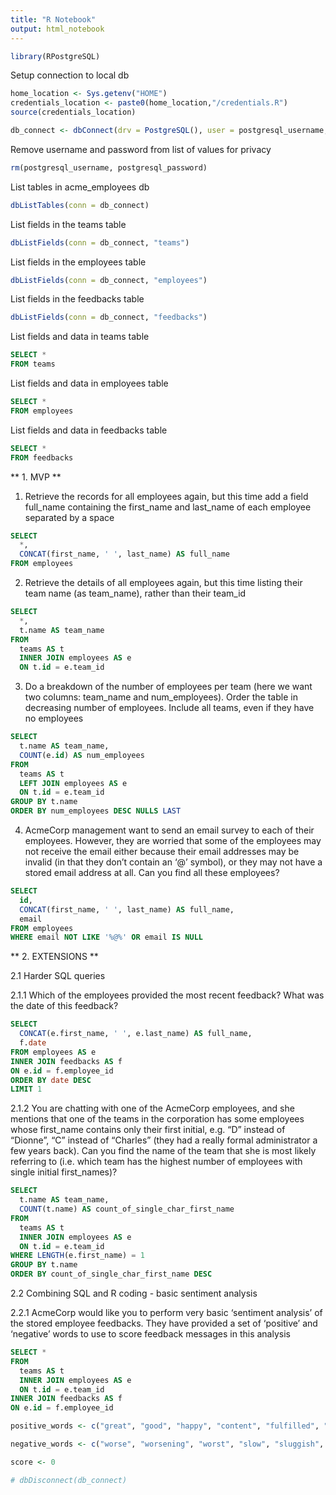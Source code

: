```yaml
---
title: "R Notebook"
output: html_notebook
---
```



```r
library(RPostgreSQL)
```

Setup connection to local db

```r
home_location <- Sys.getenv("HOME")
credentials_location <- paste0(home_location,"/credentials.R")
source(credentials_location)
```

```r
db_connect <- dbConnect(drv = PostgreSQL(), user = postgresql_username, password = postgresql_password, dbname = "acme_employees", host = "localhost")
```

Remove username and password from list of values for privacy

```r
rm(postgresql_username, postgresql_password)
```

List tables in acme_employees db

```r
dbListTables(conn = db_connect)
```

List fields in the teams table

```r
dbListFields(conn = db_connect, "teams")
```

List fields in the employees table

```r
dbListFields(conn = db_connect, "employees")
```

List fields in the feedbacks table

```r
dbListFields(conn = db_connect, "feedbacks")
```

List fields and data in teams table

```sql
SELECT *
FROM teams
```
List fields and data in employees table

```sql
SELECT *
FROM employees
```
List fields and data in feedbacks table

```sql
SELECT *
FROM feedbacks
```
** 1. MVP **

1. Retrieve the records for all employees again, but this time add a field full_name containing the first_name and last_name of each employee separated by a space

```sql
SELECT
  *,
  CONCAT(first_name, ' ', last_name) AS full_name
FROM employees
```
2. Retrieve the details of all employees again, but this time listing their team name (as team_name), rather than their team_id

```sql
SELECT
  *,
  t.name AS team_name
FROM
  teams AS t
  INNER JOIN employees AS e
  ON t.id = e.team_id
```

3. Do a breakdown of the number of employees per team (here we want two columns: team_name and num_employees). Order the table in decreasing number of employees. Include all teams, even if they have no employees

```sql
SELECT
  t.name AS team_name,
  COUNT(e.id) AS num_employees
FROM
  teams AS t
  LEFT JOIN employees AS e
  ON t.id = e.team_id
GROUP BY t.name
ORDER BY num_employees DESC NULLS LAST
```

4. AcmeCorp management want to send an email survey to each of their employees. However, they are worried that some of the employees may not receive the email either because their email addresses may be invalid (in that they don’t contain an ‘@’ symbol), or they may not have a stored email address at all. Can you find all these employees?

```sql
SELECT
  id,
  CONCAT(first_name, ' ', last_name) AS full_name,
  email
FROM employees
WHERE email NOT LIKE '%@%' OR email IS NULL
```

** 2. EXTENSIONS **

2.1 Harder SQL queries

2.1.1 Which of the employees provided the most recent feedback? What was the date of this feedback?

```sql
SELECT
  CONCAT(e.first_name, ' ', e.last_name) AS full_name,
  f.date
FROM employees AS e
INNER JOIN feedbacks AS f
ON e.id = f.employee_id
ORDER BY date DESC
LIMIT 1
```

2.1.2 You are chatting with one of the AcmeCorp employees, and she mentions that one of the teams in the corporation has some employees whose first_name contains only their first initial, e.g. “D” instead of “Dionne”, “C” instead of “Charles” (they had a really formal administrator a few years back). Can you find the name of the team that she is most likely referring to (i.e. which team has the highest number of employees with single initial first_names)?

```sql
SELECT
  t.name AS team_name,
  COUNT(t.name) AS count_of_single_char_first_name
FROM
  teams AS t
  INNER JOIN employees AS e
  ON t.id = e.team_id
WHERE LENGTH(e.first_name) = 1
GROUP BY t.name
ORDER BY count_of_single_char_first_name DESC
```
2.2 Combining SQL and R coding - basic sentiment analysis

2.2.1 AcmeCorp would like you to perform very basic ‘sentiment analysis’ of the stored employee feedbacks. They have provided a set of ‘positive’ and ‘negative’ words to use to score feedback messages in this analysis

```sql
SELECT *
FROM
  teams AS t
  INNER JOIN employees AS e
  ON t.id = e.team_id
INNER JOIN feedbacks AS f
ON e.id = f.employee_id
```

```r
positive_words <- c("great", "good", "happy", "content", "fulfilled", "fulfilled", "positive", "positives", "cheerful", "nice", "ambition", "ambitions", "ambitious", "friendly", "progress", "joy", "fast", "achieve", "achieving", "achievements", "best", "better",  "unlimited", "pros", "competitive", "opportunity", "advancement", "friendly", "smart", "interesting", "challenging", "grow", "caring", "balance", "helpful")

negative_words <- c("worse", "worsening", "worst", "slow", "sluggish", "impatient", "unfulfilled", "unfulfilling", "negative", "bad", "limited", "limit", "limitations", "cons", "frustrated", "frustrating", "frustration", "dull", "boring", "politics", "political", "ignore", "ignored", "ignoring", "sad", "depressed", "depressing", "nasty", "stress", "stresses", "stressed", "horrid", "horrible", "terrible", "deadline", "deadlines", "uncaring", "remote")
```

```r
score <- 0
```











```r
# dbDisconnect(db_connect)
```